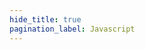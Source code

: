 ```yaml
---
hide_title: true
pagination_label: Javascript
---
```



<FeatureIcon src={javascript} alt="Javascript" title="Javascript" />
<LinkList
  srcList={[
    {
      title: "Value Types",
      link: "/docs/javascript/value-types",
      src: javascript,
      alt: "Value Types",
    },
    {
      title: "Reference Types",
      link: "/docs/javascript/reference-types",
      src: javascript,
      alt: "Reference Types",
    },
    {
      title: "Operators",
      link: "/docs/javascript/operators",
      src: javascript,
      alt: "Operators",
    },
    {
      title: "Solutions",
      link: "/docs/javascript/solutions",
      src: javascript,
      alt: "Solutions",
    },
  ]}
/>
